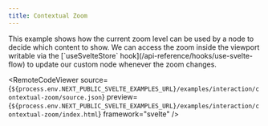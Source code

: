 ```yaml
---
title: Contextual Zoom
---
```



<ExampleLayout>
This example shows how the current zoom level can be used by a node to decide which content to show.
We can access the zoom inside the viewport writable via the [`useSvelteStore` hook](/api-reference/hooks/use-svelte-flow) to update our custom node whenever the zoom changes.

<RemoteCodeViewer
  source={`${process.env.NEXT_PUBLIC_SVELTE_EXAMPLES_URL}/examples/interaction/contextual-zoom/source.json`}
  preview={`${process.env.NEXT_PUBLIC_SVELTE_EXAMPLES_URL}/examples/interaction/contextual-zoom/index.html`}
  framework="svelte"
/>
</ExampleLayout>

<UnusedPropWarning />
